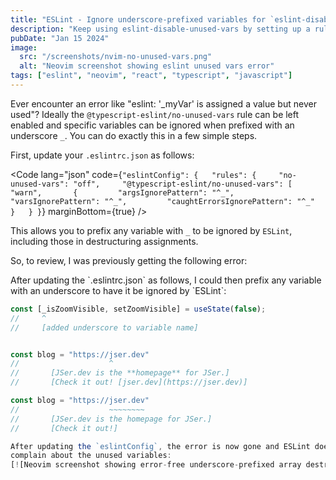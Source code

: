 ```yaml
---
title: "ESLint - Ignore underscore-prefixed variables for `eslint-disable-unused-vars` rule"
description: "Keep using eslint-disable-unused-vars by setting up a rule to ignore underscore-prefixed variables"
pubDate: "Jan 15 2024"
image:
  src: "/screenshots/nvim-no-unused-vars.png"
  alt: "Neovim screenshot showing eslint unused vars error"
tags: ["eslint", "neovim", "react", "typescript", "javascript"]
---
```



<DownloadableImage
  src="/images/nvim-no-unused-vars.png"
  alt="Neovim screenshot showing eslint unused vars error"
/>

Ever encounter an error like "eslint: '\_myVar' is assigned a value but never
used"? Ideally the `@typescript-eslint/no-unused-vars` rule can be left enabled
and specific variables can be ignored when prefixed with an underscore `_`. You
can do exactly this in a few simple steps.

First, update your `.eslintrc.json` as follows:

\<Code lang="json"
code={`"eslintConfig": {   "rules": {     "no-unused-vars": "off",     "@typescript-eslint/no-unused-vars": [       "warn",       {         "argsIgnorePattern": "^_",         "varsIgnorePattern": "^_",         "caughtErrorsIgnorePattern": "^_"       }   } }`}
marginBottom={true} />

This allows you to prefix any variable with `_` to be ignored by `ESLint`,
including those in destructuring assignments.

So, to review, I was previously getting the following error:

<div class="mb-1">
  After updating the `.eslintrc.json` as follows, I could then prefix any
  variable with an underscore to have it be ignored by `ESLint`:
</div>

```js annotate
const [_isZoomVisible, setZoomVisible] = useState(false);
//     ^ 
//     [added underscore to variable name] 
```


```js annotate

const blog = "https://jser.dev"
//                    ^
//       [JSer.dev is the **homepage** for JSer.]
//       [Check it out! [jser.dev](https://jser.dev)]

const blog = "https://jser.dev"
//                    ~~~~~~~~
//       [JSer.dev is the homepage for JSer.]
//       [Check it out!]

After updating the `eslintConfig`, the error is now gone and ESLint doesn't
complain about the unused variables:
[![Neovim screenshot showing error-free underscore-prefixed array destructuring syntax](/screenshots/nvim-no-unused-vars2.png)](/images/nvim-no-unused-vars2.png)
